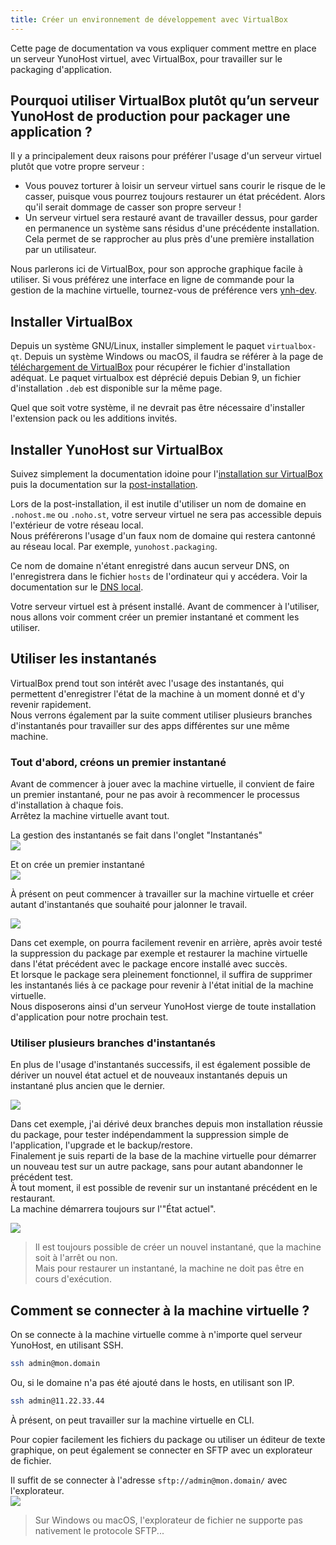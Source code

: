 ```yaml
---
title: Créer un environnement de développement avec VirtualBox
---
```


Cette page de documentation va vous expliquer comment mettre en place un serveur YunoHost virtuel, avec VirtualBox, pour travailler sur le packaging d'application.

## Pourquoi utiliser VirtualBox plutôt qu’un serveur YunoHost de production pour packager une application ?

Il y a principalement deux raisons pour préférer l'usage d'un serveur virtuel plutôt que votre propre serveur :

- Vous pouvez torturer à loisir un serveur virtuel sans courir le risque de le casser, puisque vous pourrez toujours restaurer un état précédent. Alors qu'il serait dommage de casser son propre serveur !
- Un serveur virtuel sera restauré avant de travailler dessus, pour garder en permanence un système sans résidus d'une précédente installation. Cela permet de se rapprocher au plus près d'une première installation par un utilisateur.

Nous parlerons ici de VirtualBox, pour son approche graphique facile à utiliser. Si vous préférez une interface en ligne de commande pour la gestion de la machine virtuelle, tournez-vous de préférence vers [ynh-dev](/contribute/core/).

## Installer VirtualBox

Depuis un système GNU/Linux, installer simplement le paquet `virtualbox-qt`.
Depuis un système Windows ou macOS, il faudra se référer à la page de [téléchargement de VirtualBox](https://www.virtualbox.org/wiki/Downloads) pour récupérer le fichier d'installation adéquat. Le paquet virtualbox est déprécié depuis Debian 9, un fichier d'installation `.deb` est disponible sur la même page.

Quel que soit votre système, il ne devrait pas être nécessaire d'installer l'extension pack ou les additions invités.

## Installer YunoHost sur VirtualBox

Suivez simplement la documentation idoine pour l'[installation sur VirtualBox](/contribute/apps/resources/packaging_apps_virtualbox) puis la documentation sur la [post-installation](/category/after-installation).

Lors de la post-installation, il est inutile d'utiliser un nom de domaine en `.nohost.me` ou `.noho.st`, votre serveur virtuel ne sera pas accessible depuis l'extérieur de votre réseau local.  
Nous préférerons l'usage d'un faux nom de domaine qui restera cantonné au réseau local. Par exemple, `yunohost.packaging`.

Ce nom de domaine n'étant enregistré dans aucun serveur DNS, on l'enregistrera dans le fichier `hosts` de l'ordinateur qui y accédera. Voir la documentation sur le [DNS local](/admin/tutorials/domains/dns_local_network).

Votre serveur virtuel est à présent installé. Avant de commencer à l'utiliser, nous allons voir comment créer un premier instantané et comment les utiliser.

## Utiliser les instantanés

VirtualBox prend tout son intérêt avec l'usage des instantanés, qui permettent d'enregistrer l'état de la machine à un moment donné et d'y revenir rapidement.  
Nous verrons également par la suite comment utiliser plusieurs branches d'instantanés pour travailler sur des apps différentes sur une même machine.

### Tout d'abord, créons un premier instantané

Avant de commencer à jouer avec la machine virtuelle, il convient de faire un premier instantané, pour ne pas avoir à recommencer le processus d'installation à chaque fois.  
Arrêtez la machine virtuelle avant tout.

La gestion des instantanés se fait dans l'onglet "Instantanés"  
![](/img/softwares/virtualbox_packaging1-fr.jpg)

Et on crée un premier instantané  
![](/img/softwares/virtualbox_packaging2-fr.jpg)

À présent on peut commencer à travailler sur la machine virtuelle et créer autant d'instantanés que souhaité pour jalonner le travail.

![](/img/softwares/virtualbox_packaging3-fr.jpg)

Dans cet exemple, on pourra facilement revenir en arrière, après avoir testé la suppression du package par exemple et restaurer la machine virtuelle dans l'état précédent avec le package encore installé avec succès.  
Et lorsque le package sera pleinement fonctionnel, il suffira de supprimer les instantanés liés à ce package pour revenir à l'état initial de la machine virtuelle.  
Nous disposerons ainsi d'un serveur YunoHost vierge de toute installation d'application pour notre prochain test.

### Utiliser plusieurs branches d'instantanés

En plus de l'usage d'instantanés successifs, il est également possible de dériver un nouvel état actuel et de nouveaux instantanés depuis un instantané plus ancien que le dernier.

![](/img/softwares/virtualbox_packaging4-fr.jpg)

Dans cet exemple, j'ai dérivé deux branches depuis mon installation réussie du package, pour tester indépendamment la suppression simple de l'application, l'upgrade et le backup/restore.  
Finalement je suis reparti de la base de la machine virtuelle pour démarrer un nouveau test sur un autre package, sans pour autant abandonner le précédent test.  
À tout moment, il est possible de revenir sur un instantané précédent en le restaurant.  
La machine démarrera toujours sur l'"État actuel".

![](/img/softwares/virtualbox_packaging5-fr.jpg)

> Il est toujours possible de créer un nouvel instantané, que la machine soit à l'arrêt ou non.  
Mais pour restaurer un instantané, la machine ne doit pas être en cours d'exécution.

## Comment se connecter à la machine virtuelle ?

On se connecte à la machine virtuelle comme à n'importe quel serveur YunoHost, en utilisant SSH.

```bash
ssh admin@mon.domain
```

Ou, si le domaine n'a pas été ajouté dans le hosts, en utilisant son IP.

```bash
ssh admin@11.22.33.44
```

À présent, on peut travailler sur la machine virtuelle en CLI.

Pour copier facilement les fichiers du package ou utiliser un éditeur de texte graphique, on peut également se connecter en SFTP avec un explorateur de fichier.

Il suffit de se connecter à l'adresse `sftp://admin@mon.domain/` avec l'explorateur.  
![](/img/softwares/virtualbox_packaging6.jpg)

> Sur Windows ou macOS, l'explorateur de fichier ne supporte pas nativement le protocole SFTP...
